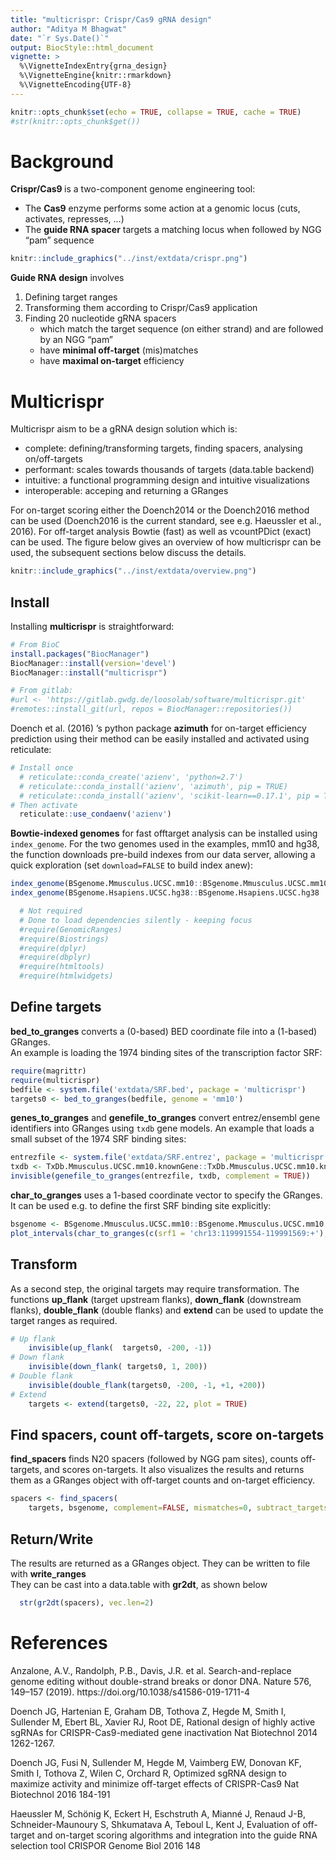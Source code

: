 ```yaml
---
title: "multicrispr: Crispr/Cas9 gRNA design"
author: "Aditya M Bhagwat"
date: "`r Sys.Date()`"
output: BiocStyle::html_document
vignette: >
  %\VignetteIndexEntry{grna_design}
  %\VignetteEngine{knitr::rmarkdown}
  %\VignetteEncoding{UTF-8}
---
```


```r
knitr::opts_chunk$set(echo = TRUE, collapse = TRUE, cache = TRUE)
#str(knitr::opts_chunk$get())
```

<!-- ![](../inst/extdata/readme.png) -->

# Background

**Crispr/Cas9 **is a two-component genome engineering tool: 

* The **Cas9** enzyme performs some action at a genomic locus (cuts, activates, represses, ...)
* The **guide RNA spacer** targets a matching locus when followed by NGG "pam" sequence

```r
knitr::include_graphics("../inst/extdata/crispr.png")
```


**Guide RNA design** involves 

1. Defining target ranges
2. Transforming them according to Crispr/Cas9 application
3. Finding 20 nucleotide gRNA spacers
    - which match the target sequence (on either strand) and are followed by an NGG "pam"
    - have **minimal off-target** (mis)matches
    - have **maximal on-target** efficiency

# Multicrispr

Multicrispr aism to be a gRNA design solution which is:

  * complete:   defining/transforming targets, finding spacers, analysing on/off-targets
  * performant: scales towards thousands of targets (data.table backend)
  * intuitive:  a functional programming design and intuitive visualizations
  * interoperable: acceping and returning a GRanges

For on-target scoring either the Doench2014 or the Doench2016 method can be used (Doench2016 is the current standard, see e.g. Haeussler et al., 2016).
For off-target analysis Bowtie (fast) as well as vcountPDict (exact) can be used.
The figure below gives an overview of how multicrispr can be used, the subsequent sections below discuss the details.


```r
knitr::include_graphics("../inst/extdata/overview.png")
```

## Install


Installing **multicrispr** is straightforward:

```r
# From BioC
install.packages("BiocManager")
BiocManager::install(version='devel')
BiocManager::install("multicrispr")

# From gitlab: 
#url <- 'https://gitlab.gwdg.de/loosolab/software/multicrispr.git'
#remotes::install_git(url, repos = BiocManager::repositories())
```

Doench et al. (2016) 's python package **azimuth** for on-target efficiency prediction using their method can be easily installed and activated using reticulate:

```r
# Install once
  # reticulate::conda_create('azienv', 'python=2.7')
  # reticulate::conda_install('azienv', 'azimuth', pip = TRUE)
  # reticulate::conda_install('azienv', 'scikit-learn==0.17.1', pip = TRUE)
# Then activate
  reticulate::use_condaenv('azienv')
```

**Bowtie-indexed genomes** for fast offtarget analysis can be installed using `index_genome`. For the two genomes used in the examples, mm10 and hg38, the function downloads pre-build indexes from our data server, allowing a quick exploration (set `download=FALSE` to build index anew):

```r
index_genome(BSgenome.Mmusculus.UCSC.mm10::BSgenome.Mmusculus.UCSC.mm10)
index_genome(BSgenome.Hsapiens.UCSC.hg38::BSgenome.Hsapiens.UCSC.hg38  )
```

<!-- 1. Install conda for python 2.7 -->
<!-- 2. Create a new conda environment: `conda create --name azimuthenv python=2.7` -->
<!-- 3. Activate conda environment:     `conda activate azimuthenv` -->
<!-- 4. Install module azimuth:         `pip install azimuth` -->
<!-- 5. Install scikit-learn:           `pip install scikit-learn==0.17.1` -->


```r
  # Not required
  # Done to load dependencies silently - keeping focus
  #require(GenomicRanges)
  #require(Biostrings)
  #require(dplyr)
  #require(dbplyr)
  #require(htmltools)
  #require(htmlwidgets)
```

## Define targets

**bed_to_granges** converts a (0-based) BED coordinate file into a (1-based) GRanges.  
An example is loading the 1974 binding sites of the transcription factor SRF:

```r
require(magrittr)
require(multicrispr)
bedfile <- system.file('extdata/SRF.bed', package = 'multicrispr')
targets0 <- bed_to_granges(bedfile, genome = 'mm10')
```


**genes_to_granges** and **genefile_to_granges** convert entrez/ensembl gene identifiers into GRanges using `txdb` gene models. 
An example that loads a small subset of the 1974 SRF binding sites:

```r
entrezfile <- system.file('extdata/SRF.entrez', package = 'multicrispr')
txdb <- TxDb.Mmusculus.UCSC.mm10.knownGene::TxDb.Mmusculus.UCSC.mm10.knownGene
invisible(genefile_to_granges(entrezfile, txdb, complement = TRUE))
```

**char_to_granges** uses a 1-based coordinate vector to specify the GRanges.  
It can be used e.g. to define the first SRF binding site explicitly:

```r
bsgenome <- BSgenome.Mmusculus.UCSC.mm10::BSgenome.Mmusculus.UCSC.mm10
plot_intervals(char_to_granges(c(srf1 = 'chr13:119991554-119991569:+'), bsgenome))
```

## Transform

As a second step, the original targets may require transformation. The functions **up_flank** (target upstream flanks), **down_flank** (downstream flanks),  **double_flank** (double flanks) and **extend** can be used to update the target ranges as required.

```r
# Up flank
    invisible(up_flank(  targets0, -200, -1))
# Down flank
    invisible(down_flank( targets0, 1, 200))
# Double flank
    invisible(double_flank(targets0, -200, -1, +1, +200))
# Extend
    targets <- extend(targets0, -22, 22, plot = TRUE)
```


## Find spacers, count off-targets, score on-targets

**find_spacers** finds N20 spacers (followed by NGG pam sites), counts off-targets, and scores on-targets.
It also visualizes the results and returns them as a GRanges object with off-target counts and on-target efficiency.

```r
spacers <- find_spacers(
    targets, bsgenome, complement=FALSE, mismatches=0, subtract_targets = TRUE)
```

## Return/Write

The results are returned as a GRanges object. They can be written to file with **write_ranges**  
They can be cast into a data.table with **gr2dt**, as shown below


```r
  str(gr2dt(spacers), vec.len=2)
```

# References {-}

Anzalone, A.V., Randolph, P.B., Davis, J.R. et al. Search-and-replace genome editing without double-strand breaks or donor DNA. Nature 576, 149–157 (2019). https://doi.org/10.1038/s41586-019-1711-4

Doench JG, Hartenian E, Graham DB, Tothova Z, Hegde M, Smith I, Sullender M, Ebert BL, Xavier RJ, Root DE, Rational design of highly active sgRNAs for CRISPR-Cas9-mediated gene inactivation Nat Biotechnol 2014 1262-1267.

Doench JG, Fusi N, Sullender M, Hegde M, Vaimberg EW, Donovan KF, Smith I, Tothova Z, Wilen C, Orchard R, Optimized sgRNA design to maximize activity and minimize off-target effects of CRISPR-Cas9 Nat Biotechnol 2016 184-191

Haeussler M, Schönig K, Eckert H, Eschstruth A, Mianné J, Renaud J-B, Schneider-Maunoury S, Shkumatava A, Teboul L, Kent J, Evaluation of off-target and on-target scoring algorithms and integration into the guide RNA selection tool CRISPOR Genome Biol 2016 148







